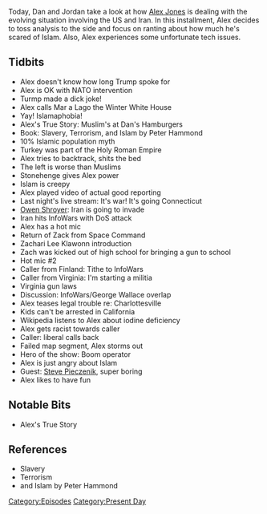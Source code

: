{{DEFAULTSORT:
    #_EPISODE_0386:January 8, 2020
}}{{Episode
    | title           = January 8, 2020
    | caption         = Listen to this episode on [https://knowledgefight.libsyn.com/knowledge-fight-january-8-2020 Libsyn] [https://open.spotify.com/episode/3suyocP6G82gFCAUCn8vzt Spotify], Read the [[Transcript/386: January 8, 2020|Unofficial Transcript]]
    | episodeNumber   = 386
    | length          = 01:58:12
    | airDate         = January 10, 2020
    | coverageDate    = January 8, 2020
    | episodeType     = [[:Category:Present Day|Present Day]]
    | appearance      = [[Peter Hammond]], [[Owen Shroyer]], [[Zack from Space Command]], [[Zachari Lee Klawonn]], [[George Wallace]], [[Steve Pieczenik]]
    | previousEpisode = [[385: January 6, 2020]]
    | nextEpisode     = [[387: May 13, 2014]]
}}

{{Stub}}

Today, Dan and Jordan take a look at how [[Alex Jones]] is dealing with the evolving situation involving the US and Iran. In this installment, Alex decides to toss analysis to the side and focus on ranting about how much he's scared of Islam. Also, Alex experiences some unfortunate tech issues.

==Tidbits==

*Alex doesn't know how long Trump spoke for
*Alex is OK with NATO intervention
*Turmp made a dick joke!
*Alex calls Mar a Lago the Winter White House
*Yay! Islamaphobia!
*Alex's True Story: Muslim's at Dan's Hamburgers
*Book: Slavery, Terrorism, and Islam by Peter Hammond
*10% Islamic population myth
*Turkey was part of the Holy Roman Empire
*Alex tries to backtrack, shits the bed
*The left is worse than Muslims
*Stonehenge gives Alex power
*Islam is creepy
*Alex played video of actual good reporting
*Last night's live stream: It's war! It's going Connecticut
*[[Owen Shroyer]]: Iran is going to invade
*Iran hits InfoWars with DoS attack
*Alex has a hot mic
*Return of Zack from Space Command
*Zachari Lee Klawonn introduction
*Zach was kicked out of high school for bringing a gun to school
*Hot mic #2
*Caller from Finland: Tithe to InfoWars
*Caller from Virginia: I'm starting a militia
*Virginia gun laws
*Discussion: InfoWars/George Wallace overlap
*Alex teases legal trouble re: Charlottesville
*Kids can't be arrested in California
*Wikipedia listens to Alex about iodine deficiency
*Alex gets racist towards caller
*Caller: liberal calls back
*Failed map segment, Alex storms out
*Hero of the show: Boom operator
*Alex is just angry about Islam
*Guest: [[Steve Pieczenik]], super boring
*Alex likes to have fun

==Notable Bits==

*Alex's True Story

==References==

*Slavery
*Terrorism
*and Islam by Peter Hammond

[[Category:Episodes]]
[[Category:Present Day]]
